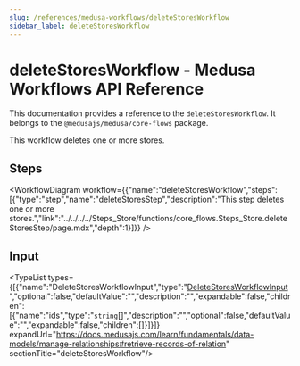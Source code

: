 ```yaml
---
slug: /references/medusa-workflows/deleteStoresWorkflow
sidebar_label: deleteStoresWorkflow
---
```



# deleteStoresWorkflow - Medusa Workflows API Reference

This documentation provides a reference to the `deleteStoresWorkflow`. It belongs to the `@medusajs/medusa/core-flows` package.

This workflow deletes one or more stores.

## Steps

<WorkflowDiagram workflow={{"name":"deleteStoresWorkflow","steps":[{"type":"step","name":"deleteStoresStep","description":"This step deletes one or more stores.","link":"../../../../Steps_Store/functions/core_flows.Steps_Store.deleteStoresStep/page.mdx","depth":1}]}} />

## Input

<TypeList types={[{"name":"DeleteStoresWorkflowInput","type":"[DeleteStoresWorkflowInput](../../../../types/core_flows.DeleteStoresWorkflowInput/page.mdx)","optional":false,"defaultValue":"","description":"","expandable":false,"children":[{"name":"ids","type":"`string`[]","description":"","optional":false,"defaultValue":"","expandable":false,"children":[]}]}]} expandUrl="https://docs.medusajs.com/learn/fundamentals/data-models/manage-relationships#retrieve-records-of-relation" sectionTitle="deleteStoresWorkflow"/>
